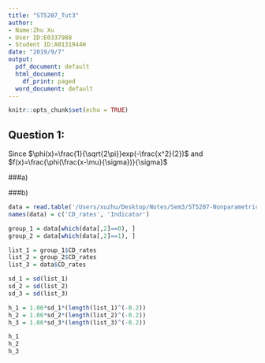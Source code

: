 ```yaml
---
title: "ST5207_Tut3"
author:
- Name:Zhu Xu
- User ID:E0337988
- Student ID:A0131944H
date: "2019/9/7"
output:
  pdf_document: default
  html_document:
    df_print: paged
  word_document: default
---
```


```r
knitr::opts_chunk$set(echo = TRUE)
```
\rule[-5pt]{16.3cm}{0.15em}
\linespread{1.3}

## Question 1: 

Since $\phi(x)=\frac{1}{\sqrt{2\pi}}exp(-\frac{x^2}{2})$ and $f(x)=\frac{\phi(\frac{x-\mu}{\sigma})}{\sigma}$

###a)

\begin{center}
For $k=0,1,2,\cdots$

$\int [f^{(k)}(x)]^2dx = \int [\phi^{(k)}(\frac{x-\mu}{\sigma})\frac{1}{\sigma^{k+1}}]^2dx = \frac{1}{\sigma^{2k+1}} \int [\phi^{(k)}(x)]^2dx$
\end{center}

###b)

```r
data = read.table('/Users/xuzhu/Desktop/Notes/Sem3/ST5207-Nonparametric_Regression/Tut/cdrate.dat', header=FALSE)
names(data) = c('CD_rates', 'Indicator')

group_1 = data[which(data[,2]==0), ]
group_2 = data[which(data[,2]==1), ]

list_1 = group_1$CD_rates
list_2 = group_2$CD_rates
list_3 = data$CD_rates

sd_1 = sd(list_1)
sd_2 = sd(list_2)
sd_3 = sd(list_3)

h_1 = 1.06*sd_1*(length(list_1)^(-0.2))
h_2 = 1.06*sd_2*(length(list_2)^(-0.2))
h_3 = 1.06*sd_3*(length(list_3)^(-0.2))

h_1
h_2
h_3
```
